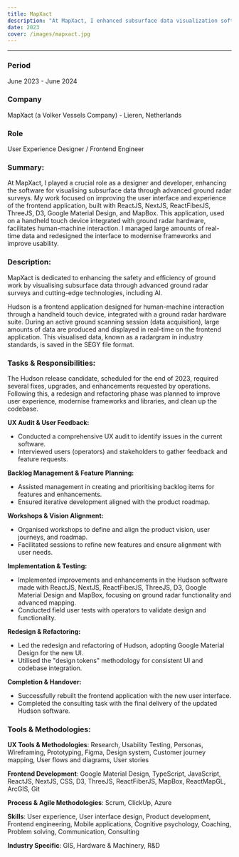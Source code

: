 ```yaml
---
title: MapXact
description: "At MapXact, I enhanced subsurface data visualization software by improving the UI and UX of a ReactJS-based frontend application for handheld devices. I managed real-time data, modernized frameworks, and facilitated better human-machine interaction."
date: 2023
cover: /images/mapxact.jpg
---
```


<hr />

### **Period**  
June 2023 - June 2024

### **Company**  
MapXact (a Volker Vessels Company) - Lieren, Netherlands

### **Role**  
User Experience Designer / Frontend Engineer

### **Summary:**
At MapXact, I played a crucial role as a designer and developer, enhancing the software for visualising subsurface data through advanced ground radar surveys. My work focused on improving the user interface and experience of the frontend application, built with ReactJS, NextJS, ReactFiberJS, ThreeJS, D3, Google Material Design, and MapBox. This application, used on a handheld touch device integrated with ground radar hardware, facilitates human-machine interaction. I managed large amounts of real-time data and redesigned the interface to modernise frameworks and improve usability.

### **Description:**  
MapXact is dedicated to enhancing the safety and efficiency of ground work by visualising subsurface data through advanced ground radar surveys and cutting-edge technologies, including AI.

Hudson is a frontend application designed for human-machine interaction through a handheld touch device, integrated with a ground radar hardware suite. During an active ground scanning session (data acquisition), large amounts of data are produced and displayed in real-time on the frontend application. This visualised data, known as a radargram in industry standards, is saved in the SEGY file format.

### **Tasks & Responsibilities:**
The Hudson release candidate, scheduled for the end of 2023, required several fixes, upgrades, and enhancements requested by operations. Following this, a redesign and refactoring phase was planned to improve user experience, modernise frameworks and libraries, and clean up the codebase.

**UX Audit & User Feedback:**
- Conducted a comprehensive UX audit to identify issues in the current software.
- Interviewed users (operators) and stakeholders to gather feedback and feature requests.

**Backlog Management & Feature Planning:**    
- Assisted management in creating and prioritising backlog items for features and enhancements.
- Ensured iterative development aligned with the product roadmap.

**Workshops & Vision Alignment:**
- Organised workshops to define and align the product vision, user journeys, and roadmap.
- Facilitated sessions to refine new features and ensure alignment with user needs.

**Implementation & Testing:**
- Implemented improvements and enhancements in the Hudson software made with ReactJS, NextJS, ReactFiberJS, ThreeJS, D3, Google Material Design and MapBox, focusing on ground radar functionality and advanced mapping.
- Conducted field user tests with operators to validate design and functionality.

**Redesign & Refactoring:**
- Led the redesign and refactoring of Hudson, adopting Google Material Design for the new UI.
- Utilised the "design tokens" methodology for consistent UI and codebase integration.

**Completion & Handover:**
- Successfully rebuilt the frontend application with the new user interface.
- Completed the consulting task with the final delivery of the updated Hudson software.

### **Tools & Methodologies:**

**UX Tools & Methodologies**: 
Research, Usability Testing, Personas, Wireframing, Prototyping, Figma, Design system, Customer journey mapping, User flows and diagrams, User stories

**Frontend Development**: 
Google Material Design, TypeScript, JavaScript, ReactJS, NextJS, CSS, D3, ThreeJS, ReactFiberJS, MapBox, ReactMapGL, ArcGIS, Git

**Process & Agile Methodologies**: 
Scrum, ClickUp, Azure

**Skills**: 
User experience, User interface design, Product development, Frontend engineering, Mobile applications, Cognitive psychology, Coaching, Problem solving, Communication, Consulting

**Industry Specific**: 
GIS, Hardware & Machinery, R&D
